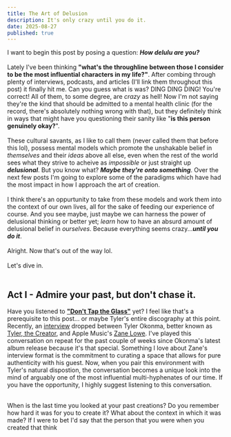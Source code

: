 ```yaml
---
title: The Art of Delusion
description: It's only crazy until you do it.
date: 2025-08-27
published: true
---
```


I want to begin this post by posing a question: ***How delulu are you?***<br /><br />Lately I've been thinking **"what's the throughline between those I consider to be the most influential characters in my life?"**. After combing through plenty of interviews, podcasts, and articles (I'll link them throughout this post) it finally hit me. Can you guess what is was? DING DING DING! You're correct! All of them, to some degree, are *crazy* as hell! Now I'm not saying they're the kind that should be admitted to a mental health clinic (for the record, there's absolutely nothing wrong with that), but they definitely think in ways that might have you questioning their sanity like "**is this person genuinely okay?**".<br /><br />These cultural savants, as I like to call them (never called them that before this lol), possess mental models which promote the unshakable belief in *themselves* and their *ideas* above all else, even when the rest of the world sees what they strive to acheive as *impossible* or just straight up ***delusional***. But you know what? ***Maybe they're onto something***. Over the next few posts I'm going to explore some of the paradigms which have had the most impact in how I approach the art of creation.<br /><br />I think there's an oppurtunity to take from these models and work them into the context of our own lives, all for the sake of feeding our experience of course. And you see maybe, just maybe we can harness the power of delusional thinking or better yet; *learn* how to have an absurd amount of delusional belief in *ourselves*. Because everything seems crazy...***until you do it***. <br /><br />Alright. Now that's out of the way lol. <br /><br />Let's dive in.<br /><br />

## Act I - Admire your past, but don't chase it.

Have you listened to [**"Don't Tap the Glass"**](https://www.donttaptheglass.com/) yet? I feel like that's a prerequisite to this post... or maybe Tyler's entire discography at this point. Recently, an [interview](https://www.youtube.com/watch?v=Xnj1zy1Cz5Q) dropped between Tyler Okonma, better known as [Tyler, the Creator](https://en.wikipedia.org/wiki/Tyler,_the_Creator), and Apple Music's [Zane Lowe](https://en.wikipedia.org/wiki/Zane_Lowe). I've played this conversation on repeat for the past couple of weeks since Okonma's latest album release because it's that special. Something I love about Zane's interview format is the commitment to curating a space that allows for pure authenticity with his guest. Now, when you pair this environment with Tyler's natural dispostion, the conversation becomes a unique look into the mind of arguably one of the most influential multi-hyphenates of our time. If you have the opportunity, I highly suggest listening to this conversation.<br /> <br />

When is the last time you looked at your past creations? Do you remember how hard it was for you to create it? What about the context in which it was made? If I were to bet I'd say that the person that you were when you created that think